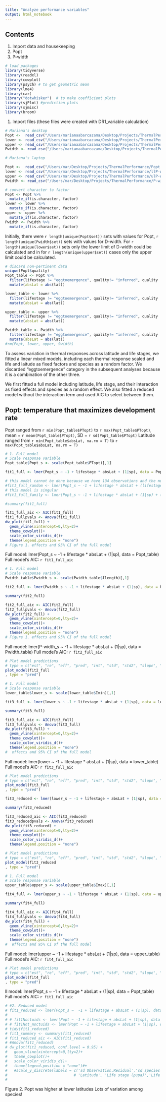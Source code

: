 ```yaml
---
title: "Analyze performance variables"
output: html_notebook
---
```


## Contents
1. Import data and housekeeping
2. Popt 
3. P-width

```r
# load packages
library(tidyverse)
library(readxl)
library(cowplot)
library(psych) # to get geometric mean
library(lme4)
library(car)
library("dotwhisker")  # to make coefficient plots
library(sjPlot) #prediction plots
library(sjmisc)
library(broom)
```

1. Import files (these files were created with DR1_variable calculation)
```r
# Mariana's desktop
Popt <-  read_csv("/Users/marianaabarcazama/Desktop/Projects/ThermalPerformance/Popt.csv")
lower <- read_csv("/Users/marianaabarcazama/Desktop/Projects/ThermalPerformance/llP-width.csv")
upper <- read_csv("/Users/marianaabarcazama/Desktop/Projects/ThermalPerformance/ulP-width.csv")
Pwidth <- read_csv("/Users/marianaabarcazama/Desktop/Projects/ThermalPerformance/P-width.csv")

```


```r
# Mariana's laptop

Popt <-  read_csv("/Users/mar/Desktop/Projects/ThermalPerformance/Popt.csv")
lower <- read_csv("/Users/mar/Desktop/Projects/ThermalPerformance/llP-width.csv")
upper <- read_csv("/Users/mar/Desktop/Projects/ThermalPerformance/ulP-width.csv")
Pwidth <- read_csv("/Users/mar/Desktop/Projects/ThermalPerformance/P-width.csv")
```



```r
# convert character to factor
Popt <- Popt %>%
  mutate_if(is.character, factor)
lower <- lower %>%
  mutate_if(is.character, factor)
upper <- upper %>%
  mutate_if(is.character, factor)
Pwidth <- Pwidth %>%
  mutate_if(is.character, factor)
```

Initially, there were `r length(unique(Popt$set))` sets with values for Popt, `r length(unique(Pwidth$set))` sets with values for D-width. For `r length(unique(lower$set))` sets only the lower limit of D-width could be calculated and in  for `r length(unique(upper$set))` cases only the upper limit could be calculated.


```r
# discard non-pertinent data
unique(Popt$quality)
Popt_table <- Popt %>% 
  filter(lifestage != "eggtoemergence", quality!= "inferred", quality != "combination") %>% 
  mutate(absLat = abs(lat))

lower_table <- lower %>% 
  filter(lifestage != "eggtoemergence", quality!= "inferred", quality != "combination") %>% 
  mutate(absLat = abs(lat))

upper_table <- upper %>% 
  filter(lifestage != "eggtoemergence", quality!= "inferred", quality != "combination") %>% 
  mutate(absLat = abs(lat))

Pwidth_table <- Pwidth %>% 
  filter(lifestage != "eggtoemergence", quality!= "inferred", quality != "combination") %>% 
  mutate(absLat = abs(lat))
#rm(Popt, lower, upper, Swidth)

```
To assess variation in thermal responses across latitude and life stages, we fitted a linear mixed models, including each thermal response scaled and life and laitude as fixed factors and species as a random factor. We discarded "eggtoemergence" category in the subsequent analyses because it is a combination of the other three.

We first fitted a full model including latitude, life stage, and their interaction as fixed effects and species as a random effect. We also fitted a reduced model without the interaction term and used AIC to select between them. 

## Popt: temperature that maximizes development rate
Popt ranged from `r min(Popt_table$PTopt)` to `r max(Popt_table$PTopt)`, mean =  `r mean(Popt_table$PTopt)`, SD = `r sd(Popt_table$PTopt)`
Latitude ranged from `r min(Popt_table$absLat, na.rm = T)` to `r max(Popt_table$absLat, na.rm = T)`


```r
# 1. Full model
# Scale response variable
Popt_table$Popt_s <- scale(Popt_table$PTopt)[,1]

fit1_full <- lmer(Popt_s ~ -1 + lifestage * absLat + (1|sp), data = Popt_table) #

# this model cannot be done because we have 134 observations and the number of random effects would be 171
#fit1_full_random <- lmer(Popt_s ~ -1 + lifestage * absLat + (lifestage|sp), data = Popt_table) #
# this model is singular
#fit1_full_family <- lmer(Popt_s ~ -1 + lifestage * absLat + (1|sp) + (1|family), data = Popt_table) #

#summary(fit1_full)

fit1_full_aic <- AIC(fit1_full)
fit1_fullpvals <- Anova(fit1_full)
dw_plot(fit1_full) +
  geom_vline(xintercept=0,lty=2)+
  theme_cowplot()+
  scale_color_viridis_d()+
  theme(legend.position = "none")
# Figure 1. effects and 95% CI of the full model
```
 Full model: lmer(Popt_s ~ -1 + lifestage * absLat + (1|sp), data = Popt_table)
 Full model's AIC: `r fit1_full_aic`



```r
# 1. Full model
# Scale response variable
Pwidth_table$Pwidth_s <- scale(Pwidth_table$Ilength)[,1]

fit2_full <- lmer(Pwidth_s ~ -1 + lifestage * absLat + (1|sp), data = Pwidth_table) #

summary(fit2_full)

fit2_full_aic <- AIC(fit2_full)
fit2_fullpvals <- Anova(fit2_full)
dw_plot(fit2_full) +
  geom_vline(xintercept=0,lty=2)+
  theme_cowplot()+
  scale_color_viridis_d()+
  theme(legend.position = "none")
# Figure 1. effects and 95% CI of the full model
```
 Full model: lmer(P-width_s ~ -1 + lifestage * absLat + (1|sp), data = Pwidth_table)
 Full model's AIC: `r fit2_full_aic`

```r
# Plot model predictions
# type = c("est", "re", "eff", "pred", "int", "std", "std2", "slope", "resid", "diag")
plot_model(fit2_full
, type = "pred")
```



```r
# 1. Full model
# Scale response variable
lower_table$lower_s <- scale(lower_table$Imin)[,1]

fit3_full <- lmer(lower_s ~ -1 + lifestage * absLat + (1|sp), data = lower_table) #

summary(fit3_full)

fit3_full_aic <- AIC(fit3_full)
fit3_fullpvals <- Anova(fit3_full)
dw_plot(fit3_full) +
  geom_vline(xintercept=0,lty=2)+
  theme_cowplot()+
  scale_color_viridis_d()+
  theme(legend.position = "none")
#  effects and 95% CI of the full model

```


 Full model: lmer(lower ~ -1 + lifestage * absLat + (1|sp), data = lower_table)
 Full model's AIC: `r fit3_full_aic`

```r
# Plot model predictions
# type = c("est", "re", "eff", "pred", "int", "std", "std2", "slope", "resid", "diag")
plot_model(fit3_full
, type = "pred")
```

```r
fit3_reduced <- lmer(lower_s ~ -1 + lifestage + absLat + (1|sp), data = lower_table) #

summary(fit3_reduced)

fit3_reduced_aic <- AIC(fit3_reduced)
fit3_reducedpvals <- Anova(fit3_reduced)
dw_plot(fit3_reduced) +
  geom_vline(xintercept=0,lty=2)+
  theme_cowplot()+
  scale_color_viridis_d()+
  theme(legend.position = "none")
```

```r
# Plot model predictions
# type = c("est", "re", "eff", "pred", "int", "std", "std2", "slope", "resid", "diag")
plot_model(fit3_reduced
, type = "pred")
```





```r
# 1. Full model
# Scale response variable
upper_table$upper_s <- scale(upper_table$Imax)[,1]

fit4_full <- lmer(upper_s ~ -1 + lifestage * absLat + (1|sp), data = upper_table) #

summary(fit4_full)

fit4_full_aic <- AIC(fit4_full)
fit4_fullpvals <- Anova(fit4_full)
dw_plot(fit4_full) +
  geom_vline(xintercept=0,lty=2)+
  theme_cowplot()+
  scale_color_viridis_d()+
  theme(legend.position = "none")
#  effects and 95% CI of the full model

```


 Full model: lmer(upper ~ -1 + lifestage * absLat + (1|sp), data = upper_table)
 Full model's AIC: `r fit4_full_aic`

```r
# Plot model predictions
# type = c("est", "re", "eff", "pred", "int", "std", "std2", "slope", "resid", "diag")
plot_model(fit4_full
, type = "pred")
```

ll model: lmer(Popt_s ~ -1 + lifestage * absLat + (1|sp), data = Popt_table)
 Full model's AIC: `r fit1_full_aic`

```r
# #2. Reduced model
# fit1_reduced <- lmer(Popt_s ~  -1 + lifestage + absLat + (1|sp), data = Popt_table) #
# 
# # fit1Noctuids <- lmer(Popt ~ -1 + lifestage + absLat + (1|sp), data = filter(ToptAnalysis, family == "Noctuidae"))
# # fit1Not_noctuids <- lmer(Popt ~ -1 + lifestage + absLat + (1|sp), data = filter(ToptAnalysis, family != "Noctuidae"))
# tidy(fit1_reduced)
# fit1_summary <- summary(fit1_reduced)
# fit1_reduced_aic <- AIC(fit1_reduced)
# #Anova(fit1_reduced)
# dw_plot(fit1_reduced, conf.level = 0.95) + 
#   geom_vline(xintercept=0,lty=2)+
#   theme_cowplot()+
#   scale_color_viridis_d()+
#   theme(legend.position = "none")#+
#   #scale_y_discrete(labels = c('sd Observation.Residual','sd species', 
#                              # 'Latitude', 'Life stage (pupa)','Life stage (larva)'))
# 

```
Figure 2. Popt was higher at lower latitudes
Lots of variation among species!
